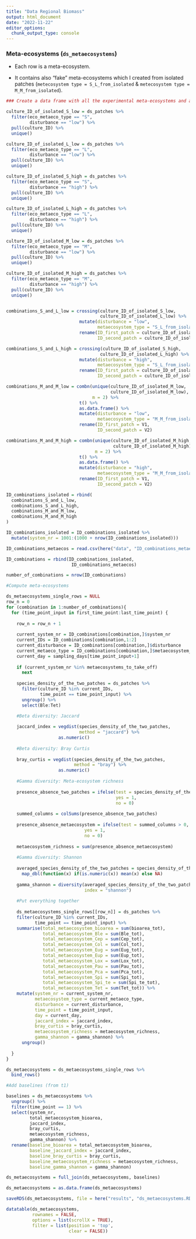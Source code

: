 ```yaml
---
title: "Data Regional Biomass"
output: html_document
date: "2022-11-22"
editor_options: 
  chunk_output_type: console
---
```


### Meta-ecosystems (`ds_metaecosystems`)

-   Each row is a meta-ecosystem.

-   It contains also "fake" meta-ecosystems which I created from isolated patches (`metecosystem type = S_L_from_isolated` & `metecosystem type = M_M_from_isolated`).

```r

### Create a data frame with all the experimental meta-ecosystems and all the possible meta-ecosystems from isolated

culture_ID_of_isolated_S_low = ds_patches %>%
  filter(eco_metaeco_type == "S",
         disturbance == "low") %>%
  pull(culture_ID) %>%
  unique()

culture_ID_of_isolated_L_low = ds_patches %>%
  filter(eco_metaeco_type == "L",
         disturbance == "low") %>%
  pull(culture_ID) %>%
  unique()

culture_ID_of_isolated_S_high = ds_patches %>%
  filter(eco_metaeco_type == "S",
         disturbance == "high") %>%
  pull(culture_ID) %>%
  unique()

culture_ID_of_isolated_L_high = ds_patches %>%
  filter(eco_metaeco_type == "L",
         disturbance == "high") %>%
  pull(culture_ID) %>%
  unique()

culture_ID_of_isolated_M_low = ds_patches %>%
  filter(eco_metaeco_type == "M",
         disturbance == "low") %>%
  pull(culture_ID) %>%
  unique()

culture_ID_of_isolated_M_high = ds_patches %>%
  filter(eco_metaeco_type == "M",
         disturbance == "high") %>%
  pull(culture_ID) %>%
  unique()


combinations_S_and_L_low = crossing(culture_ID_of_isolated_S_low,
                                    culture_ID_of_isolated_L_low) %>%
                            mutate(disturbance = "low",
                                   metaecosystem_type = "S_L_from_isolated") %>%
                            rename(ID_first_patch = culture_ID_of_isolated_S_low,
                                   ID_second_patch = culture_ID_of_isolated_L_low)

combinations_S_and_L_high = crossing(culture_ID_of_isolated_S_high,
                                    culture_ID_of_isolated_L_high) %>%
                            mutate(disturbance = "high",
                                   metaecosystem_type = "S_L_from_isolated") %>%
                            rename(ID_first_patch = culture_ID_of_isolated_S_high,
                                   ID_second_patch = culture_ID_of_isolated_L_high)

combinations_M_and_M_low = combn(unique(culture_ID_of_isolated_M_low,
                                        culture_ID_of_isolated_M_low),
                                 m = 2) %>%
                            t() %>%
                            as.data.frame() %>%
                            mutate(disturbance = "low",
                                   metaecosystem_type = "M_M_from_isolated") %>%
                            rename(ID_first_patch = V1,
                                   ID_second_patch = V2)

combinations_M_and_M_high = combn(unique(culture_ID_of_isolated_M_high,
                                         culture_ID_of_isolated_M_high),
                                  m = 2) %>%
                            t() %>%
                            as.data.frame() %>%
                            mutate(disturbance = "high",
                                   metaecosystem_type = "M_M_from_isolated") %>%
                            rename(ID_first_patch = V1,
                                   ID_second_patch = V2)

ID_combinations_isolated = rbind(
  combinations_S_and_L_low,
  combinations_S_and_L_high,
  combinations_M_and_M_low,
  combinations_M_and_M_high
) 

ID_combinations_isolated = ID_combinations_isolated %>%
  mutate(system_nr = 1001:(1000 + nrow(ID_combinations_isolated)))

ID_combinations_metaecos = read.csv(here("data", "ID_combinations_metaecos.csv"))

ID_combinations = rbind(ID_combinations_isolated,
                         ID_combinations_metaecos)

number_of_combinations = nrow(ID_combinations)
```

```r

#Compute meta-ecosystems 

ds_metaecosystems_single_rows = NULL
row_n = 0
for (combination in 1:number_of_combinations){
  for (time_point_input in first_time_point:last_time_point) {
    
    row_n = row_n + 1
    
    current_system_nr = ID_combinations[combination,]$system_nr
    current_IDs = ID_combinations[combination,1:2]
    current_disturbance = ID_combinations[combination,]$disturbance
    current_metaeco_type = ID_combinations[combination,]$metaecosystem_type
    current_day = sampling_days[time_point_input+1]
    
    if (current_system_nr %in% metaecosystems_to_take_off)
      next
    
    species_density_of_the_two_patches = ds_patches %>%
      filter(culture_ID %in% current_IDs,
             time_point == time_point_input) %>%
      ungroup() %>%
      select(Ble:Tet)
    
    #Beta diversity: Jaccard

    jaccard_index = vegdist(species_density_of_the_two_patches, 
                            method = "jaccard") %>%
                    as.numeric()
    
    #Beta diversity: Bray Curtis
    
    bray_curtis = vegdist(species_density_of_the_two_patches, 
                          method = "bray") %>%
                    as.numeric()
    
    #Gamma diversity: Meta-ecosystem richness
    
    presence_absence_two_patches = ifelse(test = species_density_of_the_two_patches > 0,
                                          yes = 1,
                                          no = 0)
    
    summed_columns = colSums(presence_absence_two_patches)
    
    presence_absence_metaecosystem = ifelse(test = summed_columns > 0,
                              yes = 1,
                              no = 0)
    
    metaecosystem_richness = sum(presence_absence_metaecosystem)
    
    #Gamma diversity: Shannon
    
    averaged_species_density_of_the_two_patches = species_density_of_the_two_patches %>%
      map_dbl(function(x) if(is.numeric(x)) mean(x) else NA)
      
    gamma_shannon = diversity(averaged_species_density_of_the_two_patches, 
                              index = "shannon")
    
    #Put everything together
    
    ds_metaecosystems_single_rows[[row_n]] = ds_patches %>%
    filter(culture_ID %in% current_IDs,
           time_point == time_point_input) %>%
    summarise(total_metaecosystem_bioarea = sum(bioarea_tot),
              total_metaecosystem_Ble = sum(Ble_tot),
              total_metaecosystem_Cep = sum(Cep_tot),
              total_metaecosystem_Col = sum(Col_tot),
              total_metaecosystem_Eug = sum(Eug_tot),
              total_metaecosystem_Eup = sum(Eup_tot),
              total_metaecosystem_Lox = sum(Lox_tot),
              total_metaecosystem_Pau = sum(Pau_tot),
              total_metaecosystem_Pca = sum(Pca_tot),
              total_metaecosystem_Spi = sum(Spi_tot),
              total_metaecosystem_Spi_te = sum(Spi_te_tot),
              total_metaecosystem_Tet = sum(Tet_tot)) %>% 
    mutate(system_nr = current_system_nr,
           metaecosystem_type = current_metaeco_type,
           disturbance = current_disturbance,
           time_point = time_point_input,
           day = current_day,
           jaccard_index = jaccard_index,
           bray_curtis = bray_curtis,
           metaecosystem_richness = metaecosystem_richness,
           gamma_shannon = gamma_shannon) %>%
      ungroup()
    
  }
}

ds_metaecosystems = ds_metaecosystems_single_rows %>%
  bind_rows()
```


```r

#Add baselines (from t1)

baselines = ds_metaecosystems %>%
  ungroup() %>%
  filter(time_point == 1) %>%
  select(system_nr, 
         total_metaecosystem_bioarea, 
         jaccard_index,
         bray_curtis,
         metaecosystem_richness,
         gamma_shannon) %>%
  rename(baseline_bioarea = total_metaecosystem_bioarea,
         baseline_jaccard_index = jaccard_index,
         baseline_bray_curtis = bray_curtis,
         baseline_metaecosystem_richness = metaecosystem_richness,
         baseline_gamma_shannon = gamma_shannon)

ds_metaecosystems = full_join(ds_metaecosystems, baselines)
```

```r
ds_metaecosystems = as.data.frame(ds_metaecosystems)
```

```r
saveRDS(ds_metaecosystems, file = here("results", "ds_metaecosystems.RData"))
```

```r
datatable(ds_metaecosystems,
          rownames = FALSE,
          options = list(scrollX = TRUE),
          filter = list(position = 'top', 
                        clear = FALSE))
```
